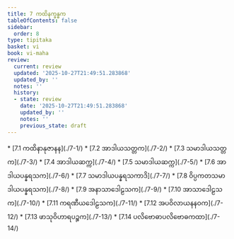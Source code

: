 ```yaml
---
title: 7 ကထိနက္ခန္ဓက
tableOfContents: false
sidebar:
  order: 8
type: tipitaka
basket: vi
book: vi-maha
review:
  current: review
  updated: '2025-10-27T21:49:51.283868'
  updated_by: ''
  notes: ''
  history:
  - state: review
    date: '2025-10-27T21:49:51.283868'
    updated_by: ''
    notes: ''
    previous_state: draft
---
```



<ReviewStatus review={frontmatter.review} showDetails={true} />

<HypothesisAnnotation frontmatter={frontmatter} />

<DynamicBreadcrumb />



<TableOfContents book="vi-maha" section="7">
* [7.1 ကထိနာနုဇာနန](./7-1/)
* [7.2 အာဒါယသတ္တက](./7-2/)
* [7.3 သမာဒါယသတ္တက](./7-3/)
* [7.4 အာဒါယဆက္က](./7-4/)
* [7.5 သမာဒါယဆက္က](./7-5/)
* [7.6 အာဒါယပန္နရသက](./7-6/)
* [7.7 သမာဒါယပန္နရသကာဒိ](./7-7/)
* [7.8 ဝိပ္ပကတသမာဒါယပန္နရသက](./7-8/)
* [7.9 အနာသာဒေါဠသက](./7-9/)
* [7.10 အာသာဒေါဠသက](./7-10/)
* [7.11 ကရဏီယဒေါဠသက](./7-11/)
* [7.12 အပဝိလာယနနဝက](./7-12/)
* [7.13 ဖာသုဝိဟာရပဉ္စက](./7-13/)
* [7.14 ပလိဗောဓာပလိဗောဓကထာ](./7-14/)
</TableOfContents>